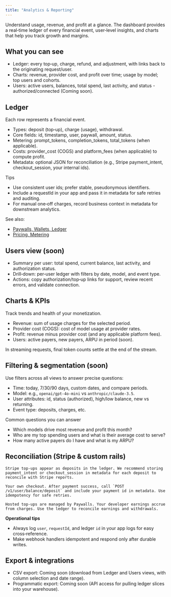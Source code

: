 ```yaml
---
title: "Analytics & Reporting"
---
```


Understand usage, revenue, and profit at a glance. The dashboard provides a real‑time ledger of every financial event, user‑level insights, and charts that help you track growth and margins.

## What you can see

- Ledger: every top‑up, charge, refund, and adjustment, with links back to the originating request/user.
- Charts: revenue, provider cost, and profit over time; usage by model; top users and cohorts.
- Users: active users, balances, total spend, last activity, and status - authorized/connected (Coming soon).

## Ledger

Each row represents a financial event.

- Types: deposit (top‑up), charge (usage), withdrawal.
- Core fields: id, timestamp, user, paywall, amount, status.
- Metering: prompt_tokens, completion_tokens, total_tokens (when applicable).
- Costs: provider_cost (COGS) and platform_fees (when applicable) to compute profit.
- Metadata: optional JSON for reconciliation (e.g., Stripe payment_intent, checkout_session, your internal ids).

Tips

- Use consistent user ids; prefer stable, pseudonymous identifiers.
- Include a requestId in your app and pass it in metadata for safe retries and auditing.
- For manual one‑off charges, record business context in metadata for downstream analytics.

See also:

- [Paywalls, Wallets, Ledger](core-concepts/paywalls-wallets-ledger)
- [Pricing, Metering](core-concepts/pricing-metering)

## Users view (soon)

- Summary per user: total spend, current balance, last activity, and authorization status.
- Drill‑down: per‑user ledger with filters by date, model, and event type.
- Actions: copy authorization/top‑up links for support, review recent errors, and validate connection.

## Charts & KPIs

Track trends and health of your monetization.

- Revenue: sum of usage charges for the selected period.
- Provider cost (COGS): cost of model usage at provider rates.
- Profit: revenue minus provider cost (and any applicable platform fees).
- Users: active payers, new payers, ARPU in period (soon).

<Note>
  In streaming requests, final token counts settle at the end of the stream.
</Note>

## Filtering & segmentation (soon)

Use filters across all views to answer precise questions:

- Time: today, 7/30/90 days, custom dates, and compare periods.
- Model: e.g., `openai/gpt-4o-mini` vs `anthropic/claude-3.5`.
- User attributes: id, status (authorized), high/low balance, new vs returning.
- Event type: deposits, charges, etc.

Common questions you can answer

- Which models drive most revenue and profit this month?
- Who are my top spending users and what is their average cost to serve?
- How many active payers do I have and what is my ARPU?

## Reconciliation (Stripe & custom rails)

<Tabs>
  <Tab title="Default mode">

    Stripe top‑ups appear as deposits in the ledger. We recommend storing payment_intent or checkout_session in metadata for each deposit to reconcile with Stripe reports.

    Your own checkout. After payment success, call `POST /v1/user/balance/deposit` and include your payment id in metadata. Use idempotency for safe retries.

  </Tab>

  <Tab title="Shared mode">

    Hosted top‑ups are managed by Paywalls. Your developer earnings accrue from charges. Use the ledger to reconcile earnings and withdrawals.

  </Tab>
</Tabs>

**Operational tips**

- Always log `user`, `requestId`, and ledger `id` in your app logs for easy cross‑reference.
- Make webhook handlers idempotent and respond only after durable writes.

## Export & integrations

- CSV export: Coming soon (download from Ledger and Users views, with column selection and date range).
- Programmatic export: Coming soon (API access for pulling ledger slices into your warehouse).
